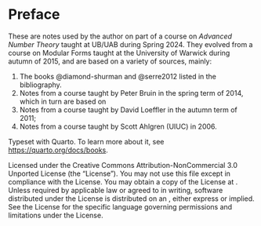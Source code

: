 # Preface {.unnumbered}

These are notes used by the author on part of a course on *Advanced Number Theory*
taught at UB/UAB during Spring 2024. They evolved from a course on Modular Forms taught at the University of Warwick during autumn of 2015,
and are based on a variety of sources, mainly:

1. The books @diamond-shurman and @serre2012 listed in the bibliography.
2. Notes from a course taught by Peter Bruin in the spring term of 2014, which in turn are based on
3. Notes from a course taught by David Loeffler in the autumn term of 2011;
4. Notes from a course taught by Scott Ahlgren (UIUC) in 2006.


Typeset with Quarto. To learn more about it, see <https://quarto.org/docs/books>.

Licensed under the Creative Commons Attribution-NonCommercial 3.0 Unported License (the "License"). You may not use this file except in compliance with the License. You may obtain a copy of the License at \url{http://creativecommons.org/licenses/by-nc/3.0}. Unless required by applicable law or agreed to in writing, software distributed under the License is distributed on an \textsc{``as is'' basis, without warranties or conditions of any kind}, either express or implied. See the License for the specific language governing permissions and limitations under the License.
